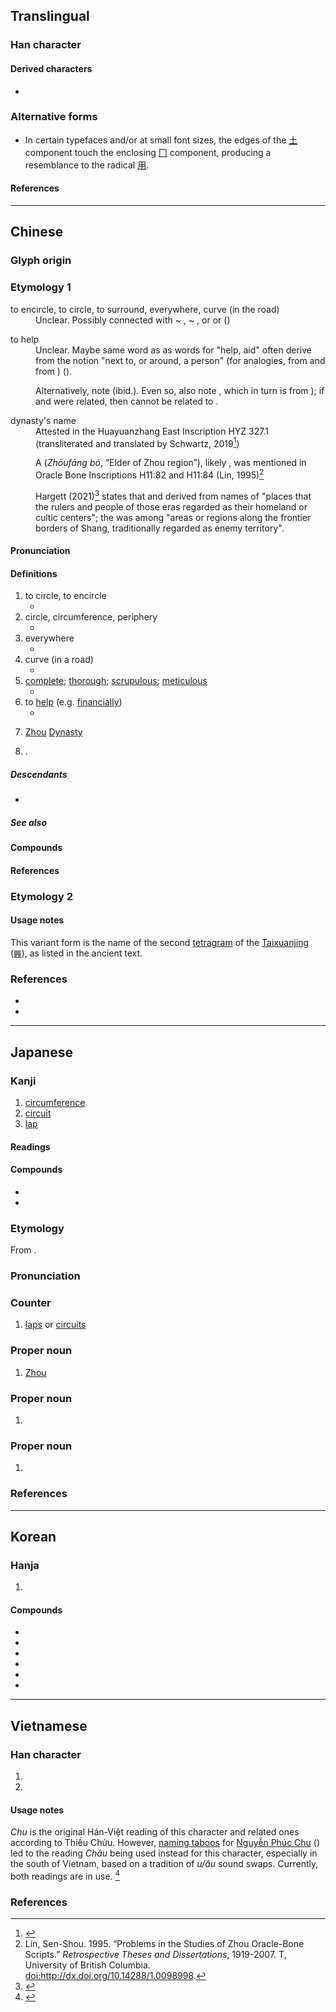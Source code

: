 {{also|固|週}}
{{character info}}
{{character info|0x2F83F}}
==Translingual==
{{stroke order|strokes=8}}

===Han character===
{{Han char|rn=30|rad=口|as=05|sn=8|four=77220|canj=BGR|ids=⿵⺆𠮷(GTJV),⿵⺆⿻一古,⿵⺆⿱𰀁口(HK)}}

====Derived characters====
* {{l|mul|[[倜]], [[凋]], [[調]]([[调]]), [[啁]], [[徟]], [[淍]], [[惆]], [[婤]], [[綢]]([[绸]]), [[琱]], [[椆]], [[晭]], [[賙]]([[赒]]), [[禂]], [[碉]], [[睭]], [[稠]], [[皗]], [[裯]], [[蜩]], [[輖]]([[𫐏]]), [[錭]], [[鯛]]([[鲷]]), [[騆]], [[䓟]], [[㓮]], [[郮]], [[彫]], [[翢]], [[雕]], [[鵰]]([[𫛲]]), [[奝]], [[霌]], [[週]], [[𥮐]], [[𥺝]], [[𦈺]], [[𦩍]], [[𡕐]]}}

===Alternative forms===
* In certain typefaces and/or at small font sizes, the edges of the [[土]] component touch the enclosing [[冂]] component, producing a resemblance to the radical [[用]].

====References====
{{Han ref|kx=0181.360|dkj=03441|dj=0400.050|hdz=10606.030|uh=5468}}
{{Han ref|uh=2F83F}}

----

==Chinese==

===Glyph origin===
{{Han etym}}

===Etymology 1===
{{zh-forms|alt=𠄗,𠕛,𠣘,淍}}

;to encircle, to circle, to surround, everywhere, curve (in the road)
:Unclear. Possibly connected with {{cog|bo|tr=gču-ba}} ~ {{m|bo|tr=lču-ba|t=screw}}, {{m|bo|tr=gčud-ba}} ~ {{m|bo|tr=lčub-ba|t=turn, twist, plait, braid}}, or {{cog|th|ดิ้ว||club, stick; strips of rattan or bamboo bent in a circle to which ribs of a cage are fastened}} or {{cog|km|ជួត||to wind; to wrap around; to wear a turban}} ({{zh-ref|Schuessler, 2007}})

;to help
:Unclear. Maybe same word as {{zh-l|周|to surround}} as words for "help, aid" often derive from the notion "next to, or around, a person" (for analogies, {{och-l|佐|to assist < to be on one's left-side}} from {{och-l|左|left|id=1}} and {{och-l|佑|to assist < to be on one's right-side}} from {{och-l|右||right|id=1}}) ({{zh-ref|Schuessler, 2007}}). 

:Alternatively, note {{cog|km|ជួយ||to help, assist; to support; to rescue, save}} (ibid.). Even so, also note {{cog|th|ช่วย}}, which in turn is from {{w|Middle Chinese}} {{ltc-l|助}}); if {{cog|km|ជួយ}} and {{cog|th|ช่วย}} were related, then {{cog|km|ជួយ}} cannot be related to {{w|Old Chinese}} {{och-l|周}}.

;dynasty's name
:Attested in the Huayuanzhang East {{w|Oracle Bone}} Inscription HYZ 327.1 (transliterated and translated by Schwartz, 2019<ref>{{cite-book|author=Schwartz, A.|title=The Oracle Bone Inscriptions from Huayuanzhuang East: Translated with an Introduction and Commentary|year=2019|isbn=9781501505294|doi=https://doi.org/10.1515/9781501505294|location=Boston, Berlin|publisher=De Gruyter Mouton}}</ref>)
::{{zh-x|^周 入 亖{sì}|'''Zhou''' contributes four|CL-PC|ref=}}

:A {{lang|zh|周方白}} (''Zhōufāng bó'', “Elder of Zhou region”), likely {{w|King Wen of Zhou}}, was mentioned in Oracle Bone Inscriptions H11:82 and H11:84 (Lin, 1995)<ref>Lin, Sen-Shou. 1995. “Problems in the Studies of Zhou Oracle-Bone Scripts.” ''Retrospective Theses and Dissertations'', 1919-2007. T, University of British Columbia. doi:http://dx.doi.org/10.14288/1.0098998.</ref>

:Hargett (2021)<ref>{{cite-journal|author= Hargett, James|year= 2021|title= Anchors of Stability: Place-Names in Early China|journal=Sino-Platonic Papers|editor=Mair, Victor|issue=312|titleurl=http://www.sino-platonic.org/complete/spp312_chinese_place_names.pdf}}</ref> states that {{zh-l|^商}} and {{zh-l|^周}} derived from names of "places that the rulers and people of those eras regarded as their homeland or cultic centers"; the {{zh-l|周方|tr=Zhōufāng|Zhou region}} was among "areas or regions along the frontier borders of Shang, traditionally regarded as enemy territory".

====Pronunciation====
{{zh-pron
|m=zhōu
|m-s=
|c=zau1
|c-t=ziu1
|g=
|h=pfs=chû;gd=zu1
|j=
|md=ciŭ
|mn=chiu
|mn-t=ziu1
|w=1tseu
|x=
|mc=y
|oc=y
|ma=y
|cat=n,pn,v
}}

====Definitions====
{{zh-hanzi}}

# to circle, to encircle
#* {{zh-x|齊-師 敗 績。逐 之，三 周 華-不-注。|The Qi troops were completely defeated. Jin forces pursued the Qi army, whose remnants thrice '''circled''' Mount Huabuzhu.|ref=Zuozhuan}}
# circle, circumference, periphery
#* {{zh-x|大-城 不可以 不-完，郭-周 不可以 外-通，……。|The city's main walls must not be incompletely built, nor the '''peripheral''' suburban walls penetrable from outsides, [...].|ref=Guanzi}}
# everywhere
#* {{zh-x|自 西 徂 東、周 爰 執事。|From the west to the east, '''everywhere''' he was at work.|ref=Shijing}}
# curve (in a road)
#* {{zh-x|有 杕 之 杜，生 于 道-周。|There's a solitary {{w|Pyrus betulifolia|birchleaf pear tree}}, that grows on the road's '''curve'''.|ref=Shijing}} 
# [[complete]]; [[thorough]]; [[scrupulous]]; [[meticulous]]
#* {{zh-x|子曰：「君子 周 而 不-比，小人 比 而 不周。」|The Master said: "The gentleman is '''inclusive''' and not partial; the villain is partial and not inclusive."|ref=Lunyu}}
# to [[help]] (e.g. [[financially]])
#* {{zh-x|靡 人 不 周、無 不能 止。|There is no one who has not [tried to] '''help''' [the people]; They have not refrained on the ground of being unable.|ref=Shijing}}
# {{lb|zh|historical}} {{zh-div|朝}} [[Zhou]] [[dynasty|Dynasty]]
# {{surname|zh}}.
#: {{zh-x|^周 ^恩-來|{{w|Zhou Enlai|'''Zhou''' Enlai / '''Chou''' En-Lai}} (the first Premier of the People's Republic of China)}}

=====Descendants=====
* {{desc|bor=1|en|Zhou|Chou|Chow|Chau|Chew|Chiu}}

=====See also=====
{{zh-Chinese dynasties}}

====Compounds====
{{zh-der|周全|周禮|岐周|不周|周情孔思|周室|圓周運動|周而不比|周邊|周邊設備|周章狼狽|周氏|不周山|周程張朱|周全方便|周晬|周內|四周|周天|周遊|周密|周詳|周遭|圓周|慮無不周|慮周行果|周置|周覽|周轉|周角|周給|周堂|周濟|周南|周事|周波|後周|周行|周急|周道|周急繼乏|周而復始|周公吐哺|周章|不周風|周延|周緣|寬打周遭|如所周知|宛轉周折|二周|周期彗星|宗周鐘|宗周|夢周公|周正|圓周率|周易|不周到|嫠憂宗周|周旋|周方|周忌|不周延|大費周章|周備|周匝|周圍|周口店:[[Zhoukoudian]]|周遍|周遮|周髀|圓周角|周郎癖|周旋到底|八步周行|周朝|周郎顧曲|周頌|周郎|周轉不靈|周身|周誥|周衛|周浹|周流|周折|周恤|周官|周召共和|周召|周原|周年|北周|周至|周書|周到|周率|大費周折|伊周|光周期|不食周粟|假意周旋|周年視差|成周|眾所周知|會合周期|朋黨比周|比周|牙周病|深文周納|禮數周到|智周|白馬歸周|煞費周章|東周|有周|新聞周刊|譙周獨笑|西周|顧曲周郎|試周|逸周書|費周章|莊周夢蝶|周潭|周塘|周老嘴|周臺|徐周|周楊|周樓|周寨|大周|小周|周巷|周字框|周家灣|周溪|周集|牙周|周口:[[Zhoukou]]}}

====References====
<references/>

===Etymology 2===
{{zh-see|週}}

====Usage notes====
This variant form is the name of the second [[tetragram]] of the [[Taixuanjing]] ([[𝌇]]), as listed in the ancient text.

===References===
* {{R:yue:Hanzi}}
* {{R:twedu|A00559}}

{{zh-cat|Beginning}}

----

==Japanese==

===Kanji===
{{ja-kanji|grade=4|rs=口05}}

# [[circumference]]
# [[circuit]]
# [[lap]]

====Readings====
{{ja-readings
|goon=しゅ<しゆ, す
|kanon=しゅう<しう
|kun=まわ-り, あまね-し, あまね-く, めぐ-る
}}

====Compounds====
* {{ja-r|周%南|^しゅう%なん|[[w:Shūnan|Shūnan]]}}
* {{ja-r|周%波%数|しゅう%は%すう|[[frequency]]}}

===Etymology===
{{ja-kanjitab|しゅう|yomi=o}}
From {{bor|ja|ltc|周|sort=しゅう}}.

===Pronunciation===
{{ja-pron|yomi=kanon|しゅう|acc=1|acc_ref=DJR,NHK}}

===Counter===
{{ja-pos|counter|しゅう|hhira=しう}}

# [[lap]]s or [[circuit]]s

===Proper noun===
{{wikipedia|lang=ja}}
{{ja-pos|proper|しゅう|hhira=しう}}

# [[Zhou]]

===Proper noun===
{{ja-pos|proper|まこと}}

# {{given name|ja|male|sort=まこと}}

===Proper noun===
{{ja-pos|proper|あまね}}

# {{given name|ja|male|sort=あまね}}
#: {{ja-usex|[[w:ja:西周 (啓蒙家)|西'''周''']]|^にし ^'''あまね'''|{{w|Nishi Amane|Nishi '''Amane'''}} {{gloss|Meiji period philosopher}}}}

===References===
<references/>

----

==Korean==

===Hanja===
{{ko-hanja|두루|주}}

# {{rfdef|ko|sort=口05}}

====Compounds====
* {{ko-l|周圍|주위}}
* {{ko-l|周全|주전}}
* {{ko-l|周年|주년}}
* {{ko-l|周邊|주변}}
* {{ko-l|周波數|주파수}}
* {{ko-l|周到綿密|주도면밀}}

----

==Vietnamese==

===Han character===
{{vi-readings|rs=口05
|nom=[[chu]]-tdcntd;tdcndg;gdhn, [[châu]]-tdcntd;gdhn
|hanviet=[[chu]]-tdcntd;tchvtd, [[châu]]-taberd
|phienthiet=
}}

# {{han tu form of|Chu|{{surname|vi}}.}}
# {{han tu form of|Châu|{{surname|vi}}.}}

====Usage notes====
''Chu'' is the original Hán-Việt reading of this character and related ones according to Thiều Chửu. However, [[:w:Naming taboo|naming taboos]] for [[:w:Nguyễn Phúc Chu|Nguyễn Phúc Chu]] ({{link|vi|阮}}{{link|vi|福}}{{link|vi|淍}}) led to the reading ''Châu'' being used instead for this character, especially in the south of Vietnam, based on a tradition of ''u/âu'' sound swaps. Currently, both readings are in use. <ref>{{cite-web|url=https://nhacxua.vn/nhung-tu-ky-huy-cua-nguoi-nam-bo/|title=Những từ “kỵ húy” của người Nam bộ|author=Thiếu Khanh|work=Nhạc Xưa Thời Báo|date=2019-07-07}}</ref>

===References===
{{reflist}}